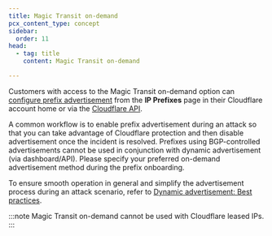 ```yaml
---
title: Magic Transit on-demand
pcx_content_type: concept
sidebar:
  order: 11
head:
  - tag: title
    content: Magic Transit on-demand

---
```


Customers with access to the Magic Transit on-demand option can [configure prefix advertisement](/byoip/concepts/dynamic-advertisement/best-practices/#configure-dynamic-advertisement) from the **IP Prefixes** page in their Cloudflare account home or via the [Cloudflare API](/api/resources/addressing/subresources/prefixes/subresources/advertisement_status/methods/edit/).

A common workflow is to enable prefix advertisement during an attack so that you can take advantage of Cloudflare protection and then disable advertisement once the incident is resolved. Prefixes using BGP-controlled advertisements cannot be used in conjunction with dynamic advertisement (via dashboard/API). Please specify your preferred on-demand advertisement method during the prefix onboarding.

To ensure smooth operation in general and simplify the advertisement process during an attack scenario, refer to [Dynamic advertisement: Best practices](/byoip/concepts/dynamic-advertisement/best-practices/).

:::note
Magic Transit on-demand cannot be used with Cloudflare leased IPs.
:::

